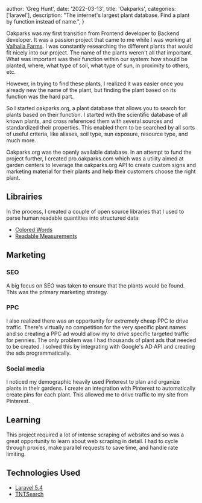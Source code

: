 
  author: 'Greg Hunt',
  date: '2022-03-13',
  title: 'Oakparks',
  categories: ['laravel'],
  description:
    "The internet's largest plant database. Find a plant by function instead of name.",
}


Oakparks was my first transition from Frontend developer to Backend developer. It was a passion project that came to me while I was working at [Valhalla Farms](https://coopfermesvalhalla.com/). I was constantly researching the different plants that would fit nicely into our project. The name of the plants weren't all that important. What was important was their function within our system: how should be planted, where, what type of soil, what type of sun, in proximity to others, etc.

However, in trying to find these plants, I realized it was easier once you already new the name of the plant, but finding the plant based on its function was the hard part.

So I started oakparks.org, a plant database that allows you to search for plants based on their function. I started with the scientific database of all known plants, and cross referenced them with several sources and standardized their properties. This enabled them to be searched by all sorts of useful criteria, like aliases, soil type, sun exposure, resource type, and much more.

Oakparks.org was the openly available database. In an attempt to fund the project further, I created pro.oakparks.com which was a utility aimed at garden centers to leverage the oakparks.org API to create custom signs and marketing material for their plants and help their customers choose the right plant.

## Librairies

In the process, I created a couple of open source libraries that I used to parse human readable quantities into structured data:

- [Colored Words](https://packagist.org/packages/freshbrewedweb/colored-words)
- [Readable Measurements](https://packagist.org/packages/freshbrewedweb/readable-measurements)

## Marketing

### SEO

A big focus on SEO was taken to ensure that the plants would be found. This was the primary marketing strategy.

### PPC

I also realized there was an opportunity for extremely cheap PPC to drive traffic. There's virtually no competition for the very specific plant names and so creating a PPC ad would allow my to drive specific targeted traffic for pennies. The only problem was I had thousands of plant ads that needed to be created. I solved this by integrating with Google's AD API and creating the ads programmatically.

### Social media

I noticed my demographic heavily used Pinterest to plan and organize plants in their gardens. I create an integration with Pinterest to automatically create pins for each plant. This allowed me to drive traffic to my site from Pinterest.

## Learning

This project required a lot of intense scraping of websites and so was a great opportunity to learn about web scraping in detail. I had to cycle through proxies, make parallel requests to save time, and handle rate limiting.

## Technologies Used

- [Laravel 5.4](https://laravel.com/docs/5.4)
- [TNTSearch](https://github.com/teamtnt/tntsearch)
